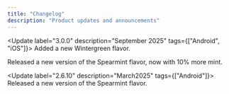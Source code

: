 ```yaml
---
title: "Changelog"
description: "Product updates and announcements"
---
```

<Update label="3.0.0" description="September 2025" tags={["Android", "iOS"]}>
  Added a new Wintergreen flavor.

  Released a new version of the Spearmint flavor, now with 10% more mint.
</Update>

<Update label="2.6.10" description="March2025" tags={["Android"]}>
  Released a new version of the Spearmint flavor.
</Update>
